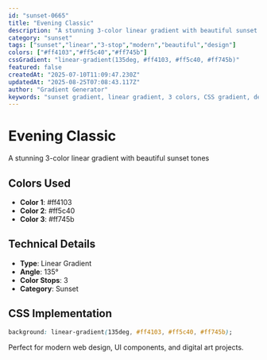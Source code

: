 ```yaml
---
id: "sunset-0665"
title: "Evening Classic"
description: "A stunning 3-color linear gradient with beautiful sunset tones"
category: "sunset"
tags: ["sunset","linear","3-stop","modern","beautiful","design"]
colors: ["#ff4103","#ff5c40","#ff745b"]
cssGradient: "linear-gradient(135deg, #ff4103, #ff5c40, #ff745b)"
featured: false
createdAt: "2025-07-10T11:09:47.230Z"
updatedAt: "2025-08-25T07:08:43.117Z"
author: "Gradient Generator"
keywords: "sunset gradient, linear gradient, 3 colors, CSS gradient, design, #ff4103, #ff5c40, #ff745b"
---
```


# Evening Classic

A stunning 3-color linear gradient with beautiful sunset tones

## Colors Used
- **Color 1**: #ff4103
- **Color 2**: #ff5c40
- **Color 3**: #ff745b

## Technical Details
- **Type**: Linear Gradient
- **Angle**: 135°
- **Color Stops**: 3
- **Category**: Sunset

## CSS Implementation
```css
background: linear-gradient(135deg, #ff4103, #ff5c40, #ff745b);
```

Perfect for modern web design, UI components, and digital art projects.
